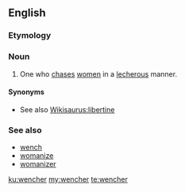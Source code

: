 ==English==

===Etymology===
{{suffix|wench|er|lang=en}}

===Noun===
{{en-noun}}

# {{lb|en|uncommon}} One who [[chase]]s [[women]] in a [[lecherous]] manner.

====Synonyms====
* See also [[Wikisaurus:libertine]]

===See also===
* [[wench]]
* [[womanize]]
* [[womanizer]]

[[ku:wencher]]
[[my:wencher]]
[[te:wencher]]